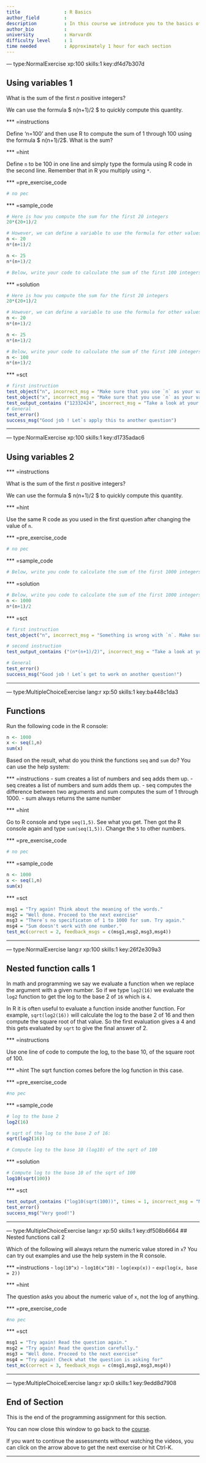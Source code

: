 ```yaml
---
title                : R Basics 
author_field         : 
description          : In this course we introduce you to the basics of computing and analyzing data in the user-friendly and helpful R interface. This first chapter starts with the very basics of functions, objects to get us acquainted with the world of R. 
author_bio           : 
university           : HarvardX 
difficulty level     : 1
time needed          : Approximately 1 hour for each section 
---
```


--- type:NormalExercise xp:100 skills:1 key:df4d7b307d

## Using variables 1

What is the sum of the first $n$ positive integers? 

We can use the formula $ n(n+1)/2 $ to quickly compute this quantity.


*** =instructions
 
Define 'n=100' and then use R to compute the sum of 1 through 100 using the formula $ n(n+1)/2$. What is the sum?


*** =hint

Define `n` to be 100 in one line and simply type the formula using R code in the second line. Remember that in R you multiply using `*`.

*** =pre_exercise_code
```r
# no pec
``` 

*** =sample_code
```r
# Here is how you compute the sum for the first 20 integers
20*(20+1)/2 

# However, we can define a variable to use the formula for other values of n
n <- 20
n*(n+1)/2

n <- 25
n*(n+1)/2

# Below, write your code to calculate the sum of the first 100 integers 

```

*** =solution
```r
# Here is how you compute the sum for the first 20 integers
20*(20+1)/2 

# However, we can define a variable to use the formula for other values of n
n <- 20
n*(n+1)/2

n <- 25
n*(n+1)/2

# Below, write your code to calculate the sum of the first 100 integers 
n <- 100
n*(n+1)/2 
```

*** =sct
```r
# first instruction  
test_object("n", incorrect_msg = "Make sure that you use `n` as your variable name and that you have assigned the correct value to `n`.")
test_object("x", incorrect_msg = "Make sure that you use `n` as your variable name and that you have assigned the correct value to `n`.")
test_output_contains ("12332424", incorrect_msg = "Take a look at your code for the second instruction.")
# General 
test_error() 
success_msg("Good job ! Let`s apply this to another question")
```
----


--- type:NormalExercise xp:100 skills:1 key:d1735adac6

##  Using variables 2

*** =instructions

What is the sum of the first $n$ positive integers? 

We can use the formula $ n(n+1)/2 $ to quickly compute this quantity.

*** =hint

Use the same R code as you used in the first question after changing the value of `n`.

*** =pre_exercise_code
```r
# no pec
``` 

*** =sample_code
```r
# Below, write you code to calculate the sum of the first 1000 integers 

``` 

*** =solution
```r
# Below, write you code to calculate the sum of the first 1000 integers 
n <- 1000
n*(n+1)/2

```

*** =sct
```r

# first instruction  
test_object("n", incorrect_msg = "Something is wrong with `n`. Make sure you have assigned the correct value to `n`.")

# second instruction
test_output_contains ("(n*(n+1)/2)", incorrect_msg = "Take a look at your code for the second instruction.")

# General 
test_error() 
success_msg("Good job ! Let`s get to work on another question!")
```
----

--- type:MultipleChoiceExercise lang:r xp:50 skills:1 key:ba448c1da3

## Functions

Run the following code in the R console:

```r
n <- 1000
x <- seq(1,n)
sum(x)
```

Based on the result, what do you think the functions `seq` and `sum` do? You can use the help system:

*** =instructions
- sum creates a list of numbers and seq adds them up. 
- seq creates a list of numbers and sum adds them up. 
- seq computes the difference between two arguments and sum computes the sum of 1 through 1000. 
- sum always returns the same number

*** =hint

Go to R console and type `seq(1,5)`. See what you get. Then got the R console again and type `sum(seq(1,5))`. Change the `5` to other numbers.

*** =pre_exercise_code
```r
# no pec
```

*** =sample_code
```r
n <- 1000
x <- seq(1,n)
sum(x)
``` 

*** =sct
```r
msg1 = "Try again! Think about the meaning of the words."
msg2 = "Well done. Proceed to the next exercise"
msg3 = "There`s no specificaton of 1 to 1000 for sum. Try again."
msg4 = "Sum doesn't work with one number."
test_mc(correct = 2, feedback_msgs = c(msg1,msg2,msg3,msg4))
```
---

--- type:NormalExercise lang:r xp:100 skills:1 key:26f2e309a3

## Nested function calls 1

In math and programming we say we evaluate a function when we replace the argument with a given number. So if we type `log2(16)` we evaluate the `log2` function to get the log to the base 2 of `16` which is `4`. 

In R it is often useful to evaluate a function inside another function. 
For example, `sqrt(log2(16))` will calculate the log to the base 2 of 16 and then compute the square root of that value. So the first evaluation  gives a 4 and this gets evaluated by `sqrt` to give the final answer of 2.  


*** =instructions

Use one line of code to compute the log, to the base 10, of the square root of 100.


*** =hint
The sqrt function comes before the log function in this case. 

*** =pre_exercise_code
```r
#no pec
```

*** =sample_code
```r
# log to the base 2 
log2(16)

# sqrt of the log to the base 2 of 16:
sqrt(log2(16))

# Compute log to the base 10 (log10) of the sqrt of 100

```

*** =solution
```r
# Compute log to the base 10 of the sqrt of 100
log10(sqrt(100))

```

*** =sct
```r

test_output_contains ("log10(sqrt(100))", times = 1, incorrect_msg = "Make sure you mentioned the base and put the sqrt function in parenthesis.")
test_error() 
success_msg("Very good!")

```
----

--- type:MultipleChoiceExercise lang:r xp:50 skills:1 key:df508b6664
## Nested functions call 2

Which of the following will always return the numeric value stored in `x`? You can try out examples and use the help system in the R console.

*** =instructions
- `log(10^x)`
- `log10(x^10)`
- `log(exp(x))`
- `exp(log(x, base = 2))`

*** =hint

The question asks you about the numeric value of `x`, not the log of anything. 

*** =pre_exercise_code
```r
#no pec
```

*** =sct
```r
msg1 = "Try again! Read the question again."
msg2 = "Try again! Read the question carefully."
msg3 = "Well done. Proceed to the next exercise"
msg4 = "Try again! Check what the question is asking for"
test_mc(correct = 3, feedback_msgs = c(msg1,msg2,msg3,msg4))
```
---

--- type:MultipleChoiceExercise lang:r xp:0 skills:1 key:9edd8d7908

## End of Section

This is the end of the programming assignment for this section. 

You can now close this window to go back to the <a href='https://courses.edx.org/courses/course-v1:HarvardX+PH125.1x+2T2017/courseware/cfded5c208bc4e379606cb712cc54f25/5ba06674d0be41b99185b947e09e889b/?child=first'>course</a>.

If you want to continue the assessments without watching the videos, you can click on the arrow above to get the next exercise or hit Ctrl-K.

----
